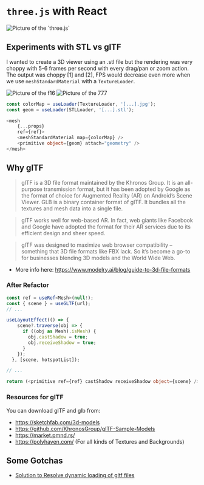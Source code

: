
# `three.js` with React

<Image maw={200} mx="auto" radius="xl" withPlaceholder alt="Picture of the `three.js`" src="https://raw.githubusercontent.com/mrdoob/three.js/dev/icon.png"/>

## Experiments with STL vs glTF

I wanted to create a 3D viewer using an .stl file but the rendering was very
choppy with 5-6 frames per second with every drag/pan or zoom action. The output
was choppy [1] and [2], FPS would decrease even more when we use
`meshStandardMaterial` with a `TextureLoader`.

<Space h="lg" />
<Image maw={500} mx="auto" radius="xl" withPlaceholder alt="Picture of the f16" src="/img/three/f16.png"/>
<Space h="lg" />
<Image maw={500} mx="auto" radius="xl" withPlaceholder alt="Picture of the 777" src="/img/three/777.png"/>

```ts
const colorMap = useLoader(TextureLoader, '[...].jpg');
const geom = useLoader(STLLoader, '[...].stl');
```

```ts
<mesh
    {...props}
    ref={ref}>
    <meshStandardMaterial map={colorMap} />
    <primitive object={geom} attach="geometry" />
</mesh>
```

## Why glTF

> glTF is a 3D file format maintained by the Khronos Group. It is an all-purpose
> transmission format, but it has been adopted by Google as the format of choice
> for Augmented Reality (AR) on Android’s Scene Viewer. GLB is a binary
> container format of glTF. It bundles all the textures and mesh data into a
> single file.

> glTF works well for web-based AR. In fact, web giants like Facebook and Google
> have adopted the format for their AR services due to its efficient design and
> sheer speed.

> glTF was designed to maximize web browser compatibility – something that 3D
> file formats like FBX lack. So it’s become a go-to for businesses blending 3D
> models and the World Wide Web.

- More info here: https://www.modelry.ai/blog/guide-to-3d-file-formats

### After Refactor

```ts
const ref = useRef<Mesh>(null!);
const { scene } = useGLTF(url);
// ...

useLayoutEffect(() => {
    scene?.traverse(obj => {
      if ((obj as Mesh).isMesh) {
        obj.castShadow = true;
        obj.receiveShadow = true;
      }
    });
  }, [scene, hotspotList]);

// ...

return (<primitive ref={ref} castShadow receiveShadow object={scene} />)
```

### Resources for glTF

You can download glTF and glb from:

- https://sketchfab.com/3d-models
- https://github.com/KhronosGroup/glTF-Sample-Models
- https://market.pmnd.rs/
- https://polyhaven.com/ (For all kinds of Textures and Backgrounds)

## Some Gotchas

- [Solution to Resolve dynamic loading of gltf files](https://stackoverflow.com/questions/67154742/react-three-react-three-fiber-useloader-to-load-new-file-on-props-change?rq=1)
